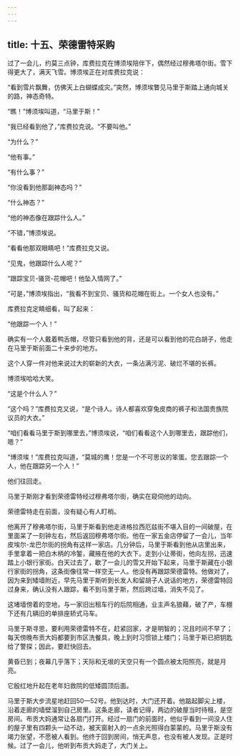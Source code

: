 ```yaml
---
---
---
```

title: 十五、荣德雷特采购
---




过了一会儿，约莫三点钟，库费拉克在博须埃陪伴下，偶然经过穆弗塔尔街。雪下得更大了，满天飞雪。博须埃正在对库费拉克说：

“看到雪片飘舞，仿佛天上白蝴蝶成灾。”突然，博须埃瞥见马里于斯踏上通向城关的路，神态奇特。

“瞧！”博须埃叫道，“马里于斯！”

“我已经看到他了，”库费拉克说。“不要叫他。”

“为什么？”

“他有事。”

“有什么事？”

“你没看到他那副神态吗？”

“什么神态？”

“他的神态像在跟踪什么人。”

“不错，”博须埃说。

“看看他那双眼睛吧！”库费拉克又说。

“见鬼，他跟踪什么人呢？”

“跟踪宝贝-骚货-花帽吧！他坠入情网了。”

“可是，”博须埃指出，“我看不到宝贝、骚货和花帽在街上。一个女人也没有。”

库费拉克定睛细看，叫了起来：

“他跟踪一个人！”

确实有一个人戴着鸭舌帽，尽管只看到他的背，还是可以看到他的花白胡子，他走在马里于斯前面二十来步的地方。

这个人穿一件对他来说过大的崭新的大衣，一条沾满污泥、破烂不堪的长裤。

博须埃哈哈大笑。

“这是个什么人？”

“这个吗？”库费拉克又说，“是个诗人。诗人都喜欢穿兔皮商的裤子和法国贵族院议员的大衣。”

“咱们看看马里于斯到哪里去，”博须埃说，“咱们看看这个人到哪里去，跟踪他们，嗯？”

“博须埃！”库费拉克叫道，“莫城的鹰！您是一个不可思议的笨蛋。您去跟踪一个人，他在跟踪另一个人！”

他们往回走。

马里于斯刚才看到荣德雷特经过穆弗塔尔街，确实在窥伺他的动向。

荣德雷特走在前面，没有疑心有人盯梢。

他离开了穆弗塔尔街，马里于斯看到他走进格拉西厄兹街不堪入目的一间破屋，在里面呆了一刻钟左右，然后返回穆弗塔尔街。他在一家五金店停留了一会儿，当年皮埃尔-龙巴尔街的拐角有这样一家店。几分钟后，马里于斯看到他从店里出来，手里拿着一把白木柄的冷錾，藏掖在他的大衣下。走到小让蒂街，他向左拐，迅速踏上小银行家街。白天过去了，歇了一会儿的雪又开始下起来，马里于斯藏在小银行家街的拐角，这条街像往常一样空无一人。他没有再跟踪荣德雷特。他做对了，因为来到矮墙附近，早先马里于斯听到长发人和留胡子人说话的地方，荣德雷特回过身来，确认没有人跟踪，看不到马里于斯，然后跨过墙，消失不见了。

这堵墙傍着的空地，与一家旧出租车行的后院相通，业主声名狼藉，破了产，车棚下还有几辆旧的单排座轿式马车。

马里于斯寻思，要利用荣德雷特不在，赶紧回家，才是明智的；况且时间不早了；每天傍晚布贡大妈都要到市区洗餐具，晚上到时习惯锁上楼门；马里于斯已把钥匙给了警探；因此，要赶快回去。

黄昏已到；夜幕几乎落下；天际和无垠的天空只有一个圆点被太阳照亮，就是月亮。

它殷红地升起在老年妇救院的低矮圆顶后面。

马里于斯大步流星地赶回50—52号。他到达时，大门还开着。他踮起脚尖上楼，沿着走廊的墙壁溜到自己房里。这条走廊，读者记得，两边的破屋当时待租，是空房间。布贡大妈通常让各扇门打开。经过一扇门的前面时，他似乎看到一间没人住的屋子里有四颗头一动不动，被天窗射入的一点余光照得白蒙蒙的。马里于斯没有竭力张望，不愿被人看到。他终于回到房间，悄无声息，也没有被人发现。正是时候。过了一会儿，他听到布贡大妈走了，大门关上。